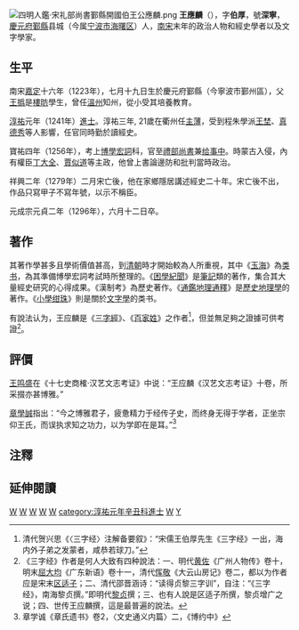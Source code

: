 [[File:四明人鑑·宋礼部尚書鄞縣開國伯王公應麟.png|thumb]]
'''王應麟'''（{{bd|1223年|8月17日|1296年|7月13日|catIdx=W王}}），字'''伯厚'''，號'''深寧'''，[[慶元府|慶元府]][[鄞縣|鄞縣]]县城（今属[[宁波市|宁波市]][[海曙区|海曙区]]）人，[[南宋|南宋]]末年的政治人物和經史學者以及文字學家。

==生平==
南宋[[嘉定_(年号)|嘉定]]十六年（1223年），七月十九日生於慶元府鄞縣（今寧波市鄞州區），父[[王撝|王撝]]是[[樓昉|樓昉]]學生，曾任[[溫州|溫州]]知州，從小受其培養教育。

[[淳祐|淳祐]]元年（1241年）[[進士|進士]]。淳祐三年, 21歲在衢州任[[主薄|主薄]]，受到程朱學派[[王埜|王埜]]、[[真德秀|真德秀]]等人影響，任官同時勤於讀經史。

寶祐四年（1256年），考上[[博學宏詞|博學宏詞]]科，官至[[禮部尚書|禮部尚書]]兼[[给事中|给事中]]。時蒙古入侵，內有權臣[[丁大全|丁大全]]、[[賈似道|賈似道]]等主政，他曾上書論邊防和批判當時政治。

祥興二年（1279年）二月宋亡後，他在家鄉隱居講述經史二十年。宋亡後不出，作品只寫甲子不寫年號，以示不稱臣。

元成宗元貞二年（1296年），六月十二日卒。

==著作==
其著作學甚多且學術價值甚高，到[[清朝|清朝]]時才開始較為人所重視，其中《[[玉海|玉海]]》為[[类书|类书]]，為其準備博學宏詞考試時所整理的。《[[困學紀聞|困學紀聞]]》是[[筆記|筆記]]類的著作，集合其大量經史研究的心得成果。《漢制考》為歷史著作。《[[通鑑地理通釋|通鑑地理通釋]]》是[[歷史地理學|歷史地理學]]的著作。《[[小學绀珠|小學绀珠]]》則是關於[[文字學|文字學]]的类书。

有說法认为，王应麟是《[[三字經|三字經]]》、《[[百家姓|百家姓]]》之作者<ref>清代贺兴思《〈三字经〉注解备要叙》：“宋儒王伯厚先生《三字经》一出，海内外子弟之发蒙者，咸恭若球刀。”</ref>，但並無足夠之證據可供考證<ref>《三字经》作者是何人大致有四种說法：一、明代[[黄佐|黄佐]]《广州人物传》卷十，明末[[屈大均|屈大均]]《广东新语》卷十一，清代[[恽敬|恽敬]]《大云山房记》卷二，都以为作者应是宋末[[区适子|区适子]]；二、清代邵晋涵诗：“读得贞黎三字训”，自注：“《三字经》，南海黎贞撰。”即明代[[黎贞|黎贞]]撰；三、也有人說是区适子所撰，黎贞增广之说；四、世传王应麟撰，這是最普遍的說法。</ref>。

==評價==
[[王鸣盛|王鸣盛]]在《十七史商榷·汉艺文志考证》中说：“王应麟《汉艺文志考证》十卷，所采掇亦甚博雅。”

[[章學誠|章學誠]]指出：“今之博雅君子，疲惫精力于经传子史，而终身无得于学者，正坐宗仰王氏，而误执求知之功力，以为学即在是耳。”<ref>章学诚《章氏遗书》卷2，〈文史通义内篇〉二，《博约中》</ref>

==注釋==
{{wikiquote}}
{{reflist}}

==延伸閱讀==
{{Wikisource further reading}}

[[category:宋朝政治人物|W]]
[[category:宋朝作家|W]]
[[category:宋朝歷史學家|W]]
[[category:浙东史学|W]]
[[category:宋朝经学家|W]]
[[category:淳祐元年辛丑科進士|category:淳祐元年辛丑科進士]]
[[category:鄞县人|W]]
[[category:王姓|Y]]
